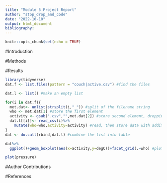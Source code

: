 ```yaml
---
title: "Module 5 Project Report"
author: "stop_drop_and_code"
date: "2022-10-10"
output: html_document
bibliography: 
---
```


```r
knitr::opts_chunk$set(echo = TRUE)
```

#Introduction

#Methods

#Results
```r
library(tidyverse)
dat.f <- list.files(pattern = "couch|active.csv") #find the files

dat.l <- list() #make an empty list

for(i in dat.f){
  met.dat<- unlist(strsplit(i,"_")) #split of the filename string
  who <- met.dat[1] #store the first element
  activity <- gsub(".csv","",met.dat[2]) #store second element, dropping CSV with gsub()
  dat.l[[i]]<- read_csv(i)%>%
    mutate(who=who,activity=activity) #read, then store data with additional columns of metada in list as position unique to i
}
dat <- do.call(rbind,dat.l) #combine the list into table
```
```r
dat%>%
  ggplot()+geom_boxplot(aes(x=activity,y=degC))+facet_grid(.~who) #plot to see what we get
```

```r
plot(pressure)
```

#Author Contributions

#References
